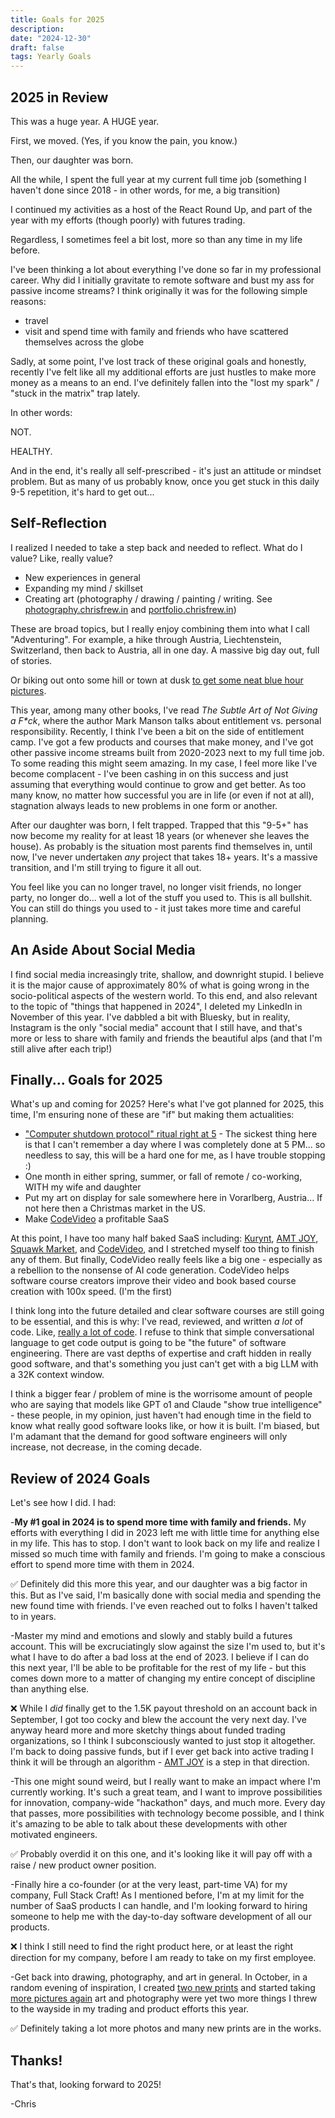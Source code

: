 ```yaml
---
title: Goals for 2025
description:
date: "2024-12-30"
draft: false
tags: Yearly Goals
---
```


## 2025 in Review

This was a huge year. A HUGE year. 

First, we moved. (Yes, if you know the pain, you know.)

Then, our daughter was born.

All the while, I spent the full year at my current full time job (something I haven't done since 2018 - in other words, for me, a big transition)

I continued my activities as a host of the React Round Up, and part of the year with my efforts (though poorly) with futures trading.

Regardless, I sometimes feel a bit lost, more so than any time in my life before.

I've been thinking a lot about everything I've done so far in my professional career. Why did I initially gravitate to remote software and bust my ass for passive income streams? I think originally it was for the following simple reasons:

- travel
- visit and spend time with family and friends who have scattered themselves across the globe

Sadly, at some point, I've lost track of these original goals and honestly, recently I've felt like all my additional efforts are just hustles to make more money as a means to an end. I've definitely fallen into the "lost my spark" / "stuck in the matrix" trap lately.

In other words:

NOT.

HEALTHY.

And in the end, it's really all self-prescribed - it's just an attitude or mindset problem. But as many of us probably know, once you get stuck in this daily 9-5 repetition, it's hard to get out...

## Self-Reflection

I realized I needed to take a step back and needed to reflect. What do I value? Like, really value?

- New experiences in general
- Expanding my mind / skillset
- Creating art (photography / drawing / painting / writing. See [photography.chrisfrew.in](https://photography.chrisfrew.in) and [portfolio.chrisfrew.in](https://portfolio.chrisfrew.in))

These are broad topics, but I really enjoy combining them into what I call "Adventuring". For example, a hike through Austria, Liechtenstein, Switzerland, then back to Austria, all in one day. A massive big day out, full of stories.

Or biking out onto some hill or town at dusk [to get some neat blue hour pictures](https://photography.chrisfrew.in/detail/night-rider-ii).

This year, among many other books, I've read _The Subtle Art of Not Giving a F*ck_, where the author Mark Manson talks about entitlement vs. personal responsibility. Recently, I think I've been a bit on the side of entitlement camp. I've got a few products and courses that make money, and I've got other passive income streams built from 2020-2023 next to my full time job. To some reading this might seem amazing. In my case, I feel more like I've become complacent - I've been cashing in on this success and just assuming that everything would continue to grow and get better. As too many know, no matter how successful you are in life (or even if not at all), stagnation always leads to new problems in one form or another.

After our daughter was born, I felt trapped. Trapped that this "9-5+" has now become my reality for at least 18 years (or whenever she leaves the house). As probably is the situation most parents find themselves in, until now, I've never undertaken _any_ project that takes 18+ years. It's a massive transition, and I'm still trying to figure it all out.

You feel like you can no longer travel, no longer visit friends, no longer party, no longer do... well a lot of the stuff you used to. This is all bullshit. You can still do things you used to - it just takes more time and careful planning.

## An Aside About Social Media

I find social media increasingly trite, shallow, and downright stupid. I believe it is the major cause of approximately 80% of what is going wrong in the socio-political aspects of the western world. To this end, and also relevant to the topic of "things that happened in 2024", I deleted my LinkedIn in November of this year. I've dabbled a bit with Bluesky, but in reality, Instagram is the only "social media" account that I still have, and that's more or less to share with family and friends the beautiful alps (and that I'm still alive after each trip!)

## Finally... Goals for 2025

What's up and coming for 2025? Here's what I've got planned for 2025, this time, I'm ensuring none of these are "if" but making them actualities:

- ["Computer shutdown protocol" ritual right at 5](https://tim.blog/2022/02/04/cal-newport-transcript/) - The sickest thing here is that I can't remember a day where I was completely done at 5 PM... so needless to say, this will be a hard one for me, as I have trouble stopping :)
- One month in either spring, summer, or fall of remote / co-working, WITH my wife and daughter
- Put my art on display for sale somewhere here in Vorarlberg, Austria... If not here then a Christmas market in the US.
- Make [CodeVideo](https://codevideo.io) a profitable SaaS

At this point, I have too many half baked SaaS including: [Kurynt](https://kurynt.com), [AMT JOY](https://amtjoy.com), [Squawk Market](https://squawk-market.com), and [CodeVideo](https://codevideo.io), and I stretched myself too thing to finish any of them. But finally, CodeVideo really feels like a big one - especially as a rebellion to the nonsense of AI code generation. CodeVideo helps software course creators improve their video and book based course creation with 100x speed. (I'm the first)

I think long into the future detailed and clear software courses are still going to be essential, and this is why: I've read, reviewed, and written _a lot_ of code. Like, [really a lot of code](https://profile.codersrank.io/user/princefishthrower). I refuse to think that simple conversational language to get code output is going to be "the future" of software engineering. There are vast depths of expertise and craft hidden in really good software, and that's something you just can't get with a big LLM with a 32K context window. 

I think a bigger fear / problem of mine is the worrisome amount of people who are saying that models like GPT o1 and Claude "show true intelligence" - these people, in my opinion, just haven't had enough time in the field to know what really good software looks like, or how it is built. I'm biased, but I'm adamant that the demand for good software engineers will only increase, not decrease, in the coming decade.

## Review of 2024 Goals

Let's see how I did. I had:

-<span>**My #1 goal in 2024 is to spend more time with family and friends.** My efforts with everything I did in 2023 left me with little time for anything else in my life. This has to stop. I don't want to look back on my life and realize I missed so much time with family and friends. I'm going to make a conscious effort to spend more time with them in 2024.</span> 

✅ Definitely did this more this year, and our daughter was a big factor in this. But as I've said, I'm basically done with social media and spending the new found time with friends. I've even reached out to folks I haven't talked to in years.

-<span>Master my mind and emotions and slowly and stably build a futures account. This will be excruciatingly slow against the size I'm used to, but it's what I have to do after a bad loss at the end of 2023. I believe if I can do this next year, I'll be able to be profitable for the rest of my life - but this comes down more to a matter of changing my entire concept of discipline than anything else.</span> 

❌ While I _did_ finally get to the 1.5K payout threshold on an account back in September, I got too cocky and blew the account the very next day. I've anyway heard more and more sketchy things about funded trading organizations, so I think I subconsciously wanted to just stop it altogether. I'm back to doing passive funds, but if I ever get back into active trading I think it will be through an algorithm - [AMT JOY](https://amtjoy.com) is a step in that direction.

-<span>This one might sound weird, but I really want to make an impact where I'm currently working. It's such a great team, and I want to improve possibilities for innovation, company-wide "hackathon" days, and much more. Every day that passes, more possibilities with technology become possible, and I think it's amazing to be able to talk about these developments with other motivated engineers.</span> 

✅ Probably overdid it on this one, and it's looking like it will pay off with a raise / new product owner position.

-<span>Finally hire a co-founder (or at the very least, part-time VA) for my company, Full Stack Craft! As I mentioned before, I'm at my limit for the number of SaaS products I can handle, and I'm looking forward to hiring someone to help me with the day-to-day software development of all our products.</span> 

❌ I think I still need to find the right product here, or at least the right direction for my company, before I am ready to take on my first employee.

-<span>Get back into drawing, photography, and art in general. In October, in a random evening of inspiration, I created [two new prints](https://www.instagram.com/_chrisfrewinprints_/) and started taking [more pictures again](https://photography.chrisfrew.in) art and photography were yet two more things I threw to the wayside in my trading and product efforts this year.</span> 

✅ Definitely taking a lot more photos and many new prints are in the works.

## Thanks!

That's that, looking forward to 2025!

-Chris